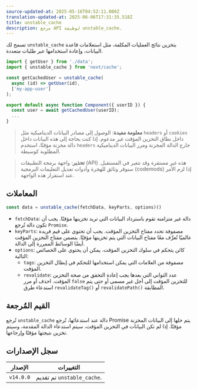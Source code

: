 ```yaml
---
source-updated-at: 2025-05-16T04:52:11.000Z
translation-updated-at: 2025-06-06T17:31:35.518Z
title: unstable_cache
description: مرجع API لوظيفة unstable_cache.
---
```


تسمح لك `unstable_cache` بتخزين نتائج العمليات المكلفة، مثل استعلامات قاعدة البيانات، وإعادة استخدامها عبر طلبات متعددة.

```jsx
import { getUser } from './data';
import { unstable_cache } from 'next/cache';

const getCachedUser = unstable_cache(
  async (id) => getUser(id),
  ['my-app-user']
);

export default async function Component({ userID }) {
  const user = await getCachedUser(userID);
  ...
}
```

> **معلومة مفيدة**:
> الوصول إلى مصادر البيانات الديناميكية مثل `headers` أو `cookies` داخل نطاق التخزين المؤقت غير مدعوم. إذا كنت بحاجة إلى هذه البيانات داخل دالة مخزنة مؤقتًا، استخدم `headers` خارج الدالة المخزنة ومرر البيانات الديناميكية المطلوبة كوسيطة.

> **تحذير**: واجهة برمجة التطبيقات (API) هذه غير مستقرة وقد تتغير في المستقبل. سنوفر وثائق للهجرة وأدوات تعديل التعليمات البرمجية (codemods) إذا لزم الأمر عند استقرار هذه الواجهة.

## المعاملات

```jsx
const data = unstable_cache(fetchData, keyParts, options)()
```

- `fetchData`: دالة غير متزامنة تقوم باسترداد البيانات التي تريد تخزينها مؤقتًا. يجب أن تكون دالة تُرجع `Promise`.
- `keyParts`: مصفوفة تحدد مفتاح التخزين المؤقت. يجب أن تحتوي على قيم فريدة عالميًا تُعرِّف معًا مفتاح البيانات التي يتم تخزينها مؤقتًا. يتضمن مفتاح التخزين المؤقت أيضًا الوسائط الممررة إلى الدالة.
- `options`: كائن يتحكم في سلوك التخزين المؤقت. يمكن أن يحتوي على الخصائص التالية:
  - `tags`: مصفوفة من العلامات التي يمكن استخدامها للتحكم في إبطال التخزين المؤقت.
  - `revalidate`: عدد الثواني التي بعدها يجب إعادة التحقق من صحة التخزين المؤقت. احذف أو مرر `false` للتخزين المؤقت إلى أجل غير مسمى أو حتى يتم استدعاء طرق `revalidateTag()` أو `revalidatePath()` المطابقة.

## القيم المُرجعة

تُرجع `unstable_cache` دالة عند استدعائها، تُرجع Promise يتم حلها إلى البيانات المخزنة مؤقتًا. إذا لم تكن البيانات في التخزين المؤقت، سيتم استدعاء الدالة المقدمة، وسيتم تخزين نتيجتها مؤقتًا وإرجاعها.

## سجل الإصدارات

| الإصدار   | التغييرات                      |
| --------- | ---------------------------- |
| `v14.0.0` | تم تقديم `unstable_cache`. |